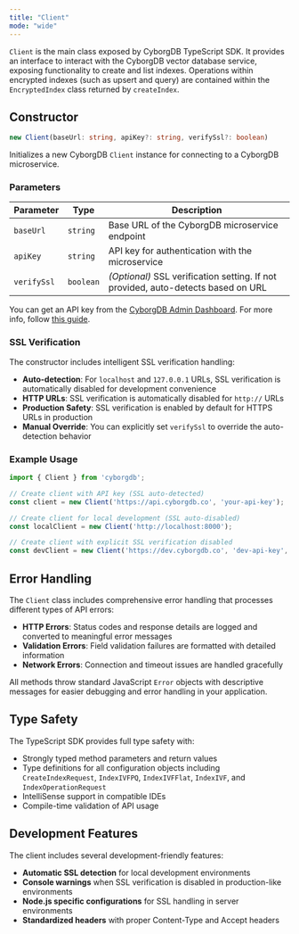 ```yaml
---
title: "Client"
mode: "wide"
---
```


`Client` is the main class exposed by CyborgDB TypeScript SDK. It provides an interface to interact with the CyborgDB vector database service, exposing functionality to create and list indexes. Operations within encrypted indexes (such as upsert and query) are contained within the `EncryptedIndex` class returned by `createIndex`.

## Constructor

```typescript
new Client(baseUrl: string, apiKey?: string, verifySsl?: boolean)
```

Initializes a new CyborgDB `Client` instance for connecting to a CyborgDB microservice.

### Parameters

| Parameter | Type | Description |
|-----------|------|-------------|
| `baseUrl` | `string` | Base URL of the CyborgDB microservice endpoint |
| `apiKey` | `string` | API key for authentication with the microservice |
| `verifySsl` | `boolean` | _(Optional)_ SSL verification setting. If not provided, auto-detects based on URL |

You can get an API key from the [CyborgDB Admin Dashboard](https://cyborgdb.co). For more info, follow [this guide](../../../intro/get-api-key).

### SSL Verification

The constructor includes intelligent SSL verification handling:

- **Auto-detection**: For `localhost` and `127.0.0.1` URLs, SSL verification is automatically disabled for development convenience
- **HTTP URLs**: SSL verification is automatically disabled for `http://` URLs
- **Production Safety**: SSL verification is enabled by default for HTTPS URLs in production
- **Manual Override**: You can explicitly set `verifySsl` to override the auto-detection behavior

### Example Usage

```typescript
import { Client } from 'cyborgdb';

// Create client with API key (SSL auto-detected)
const client = new Client('https://api.cyborgdb.co', 'your-api-key');

// Create client for local development (SSL auto-disabled)
const localClient = new Client('http://localhost:8000');

// Create client with explicit SSL verification disabled
const devClient = new Client('https://dev.cyborgdb.co', 'dev-api-key', false);
```

## Error Handling

The `Client` class includes comprehensive error handling that processes different types of API errors:

- **HTTP Errors**: Status codes and response details are logged and converted to meaningful error messages
- **Validation Errors**: Field validation failures are formatted with detailed information
- **Network Errors**: Connection and timeout issues are handled gracefully

All methods throw standard JavaScript `Error` objects with descriptive messages for easier debugging and error handling in your application.

## Type Safety

The TypeScript SDK provides full type safety with:

- Strongly typed method parameters and return values
- Type definitions for all configuration objects including `CreateIndexRequest`, `IndexIVFPQ`, `IndexIVFFlat`, `IndexIVF`, and `IndexOperationRequest`
- IntelliSense support in compatible IDEs
- Compile-time validation of API usage

## Development Features

The client includes several development-friendly features:

- **Automatic SSL detection** for local development environments
- **Console warnings** when SSL verification is disabled in production-like environments
- **Node.js specific configurations** for SSL handling in server environments
- **Standardized headers** with proper Content-Type and Accept headers
